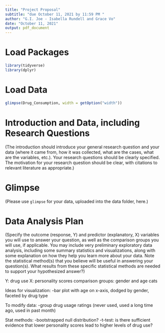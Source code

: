 ```yaml
---
title: "Project Proposal"
subtitle: "due October 11, 2021 by 11:59 PM "
author: "G.I. Joe - Isabella Rundell and Grace Vo"
date: "October 11, 2021"
output: pdf_document
---
```


# Load Packages

```r
library(tidyverse)
library(dplyr)
``` 

# Load Data
```r
glimpse(Drug_Consumption, width = getOption("width"))
```

# Introduction and Data, including Research Questions

(The introduction should introduce your general research question and your data (where it came from, how it was collected, what are the cases, what are the variables, etc.). Your research questions should be clearly specified. The motivation for your research question should be clear, with citations to relevant literature as appropriate.)

# Glimpse

(Please use `glimpse` for your data, uploaded into the data folder, here.)

# Data Analysis Plan

(Specify the outcome (response, Y) and predictor (explanatory, X) variables you will use to answer your question, as well as the comparison groups you will use, if applicable. You may include very preliminary exploratory data analysis, including some summary statistics and visualizations, along with some explanation on how they help you learn more about your data. Note the statistical method(s) that you believe will be useful in answering your question(s). 
What results from these specific statistical methods are needed to support your hypothesized answer?)

Y: drug use
X: personality scores
comparison groups: gender and age cats

Ideas for visualization:
-bar plot with age on x-axis, dodged by gender, faceted by drug type

To modify data:
-group drug usage ratings (never used, used a long time ago, used in past month)

Stat methods:
-bootstrapped null distribution?
-t-test: is there sufficient evidence that lower personality scores lead to higher levels of drug use?
